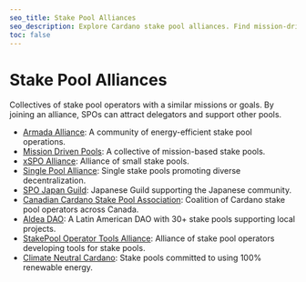 ```yaml
---
seo_title: Stake Pool Alliances
seo_description: Explore Cardano stake pool alliances. Find mission-driven collectives, eco-friendly groups, and single pools. Find and support a stake pool with purpose.
toc: false
---
```


# Stake Pool Alliances

Collectives of stake pool operators with a similar missions or goals. By joining an alliance, SPOs can attract delegators and support other pools.

- [Armada Alliance](https://armada-alliance.com/)<OS repoURL="https://github.com/armada-alliance" />: A community of energy-efficient stake pool operations.
- [Mission Driven Pools](https://missiondrivenpools.org/)<OS repoURL="https://github.com/CardanoMDP" />: A collective of mission-based stake pools.
- [xSPO Alliance](https://www.xspo-alliance.org/)<OS repoURL="https://github.com/xSPO-Alliance" />: Alliance of small stake pools.
- [Single Pool Alliance](https://singlepoolalliance.net/)<OS repoURL="https://github.com/SinglePoolAlliance" />: Single stake pools promoting diverse decentralization.
- [SPO Japan Guild](https://spojapanguild.net/)<OS repoURL="https://github.com/btbf/spojapanguild" />: Japanese Guild supporting the Japanese community.
- [Canadian Cardano Stake Pool Association](https://ccspa.ca/)<OS repoURL="https://github.com/CCSPA" />: Coalition of Cardano stake pool operators across Canada.
- [Aldea DAO](https://aldea-dao.org/)<OS repoURL="https://github.com/ALDEA-DAO" />: A Latin American DAO with 30+ stake pools supporting local projects.
- [StakePool Operator Tools Alliance](https://github.com/gitmachtl/StakePool-Operator-Tools-Alliance)<OS repoURL="https://github.com/gitmachtl/StakePool-Operator-Tools-Alliance" />: Alliance of stake pool operators developing tools for stake pools.
- [Climate Neutral Cardano](https://climateneutralcardano.org/): Stake pools committed to using 100% renewable energy.
